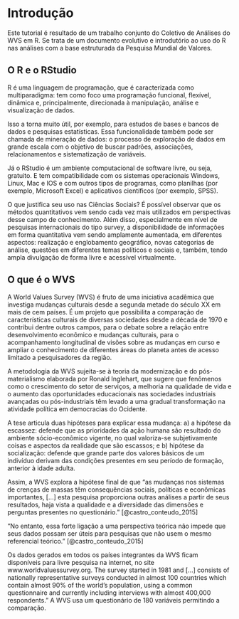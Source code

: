 # Introdução {#intro}

Este tutorial é resultado de um trabalho conjunto do Coletivo de Análises do WVS em R. Se trata de um documento evolutivo e introdutório ao uso do R nas análises com a base estruturada da Pesquisa Mundial de Valores.

## O R e o RStudio

R é uma linguagem de programação, que é caracterizada como multiparadigma: tem como foco uma programação funcional, flexível, dinâmica e, principalmente, direcionada à manipulação, análise e visualização de dados.

Isso a torna muito útil, por exemplo, para estudos de bases e bancos de dados e pesquisas estatísticas. Essa funcionalidade também pode ser chamada de mineração de dados: o processo de exploração de dados em grande escala com o objetivo de buscar padrões, associações, relacionamentos e sistematização de variáveis. 

Já o RStudio é um ambiente computacional de software livre, ou seja, gratuito. E tem compatibilidade com os sistemas operacionais Windows, Linux, Mac e IOS e com outros tipos de programas, como planilhas (por exemplo, Microsoft Excel) e aplicativos científicos (por exemplo, SPSS).

O que justifica seu uso nas Ciências Sociais? É possível observar que os métodos quantitativos vem sendo cada vez mais utilizados em perspectivas desse campo de conhecimento. Além disso, especialmente em nível de pesquisas internacionais do tipo survey, a disponibilidade de informações em forma quantitativa vem sendo amplamente aumentada, em diferentes aspectos: realização e englobamento geográfico, novas categorias de análise, questões em diferentes temas políticos e sociais e, também, tendo ampla divulgação de forma livre e acessível virtualmente.

## O que é o WVS

A World Values Survey (WVS) é fruto de uma iniciativa acadêmica que investiga mudanças culturais desde a segunda metade do século XX em mais de cem países. É um projeto que possibilita a comparação de características culturais de diversas sociedades desde a década de 1970 e contribui dentre outros campos, para o debate sobre a relação entre desenvolvimento econômico e mudanças culturais, para o acompanhamento longitudinal de visões sobre as mudanças em curso e ampliar o conhecimento de diferentes áreas do planeta antes de acesso limitado a pesquisadores da região.

A metodologia da WVS sujeita-se à teoria da modernização e do pós-materialismo elaborada por Ronald Inglehart, que sugere que fenômenos como o crescimento do setor de serviços, a melhoria na qualidade de vida e o aumento das oportunidades educacionais nas sociedades industriais avançadas ou pós-industriais têm levado a uma gradual transformação na atividade política em democracias do Ocidente.

A tese articula duas hipóteses para explicar essa mudança: a) a hipótese da escassez: defende que as prioridades da ação humana são resultado do ambiente sócio-econômico vigente, no qual valoriza-se subjetivamente coisas e aspectos da realidade que são escassos; e b) hipótese da socialização: defende que grande parte dos valores básicos de um indivíduo derivam das condições presentes em seu período de formação, anterior à idade adulta.

Assim, a WVS explora a hipótese final de que “as mudanças nos sistemas de crenças de massas têm consequências sociais, políticas e econômicas importantes, [...] esta pesquisa proporciona outras análises a partir de seus resultados, haja vista a qualidade e a diversidade das dimensões e perguntas presentes no questionário.” [@castro_conteudo_2015]

“No entanto, essa forte ligação a uma perspectiva teórica não impede que seus dados possam ser úteis para pesquisas que não usem o mesmo referencial teórico.” [@castro_conteudo_2015]

Os dados gerados em todos os países integrantes da WVS ficam disponíveis para livre pesquisa na internet, no site www.worldvaluessurvey.org. The survey started in 1981 and [...] consists of nationally representative surveys conducted in almost 100 countries which contain almost 90% of the world’s population, using a common questionnaire and currently including interviews with almost 400,000 respondents.” A WVS usa um questionário de 180 variáveis permitindo a comparação.
